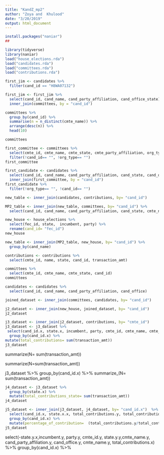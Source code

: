 ```yaml
---
title: "KandZ_mp2"
author: "Zoya and  Khulood"
date: "3/20/2019"
output: html_document
---
```


```r
install.packages("naniar")
##
```

```r
library(tidyverse)
library(naniar)
load("house_elections.rda")
load("candidates.rda")
load("committees.rda")
load("contributions.rda")
```




```r
first_jim <- candidates %>%
  filter(cand_id == "H8WA07132")
```

```r
first_jim <- first_jim %>%
  select(cand_id, cand_name, cand_party_affiliation, cand_office_state) %>%
  inner_join(committees, by = "cand_id")
```

```r
committees %>%
  group_by(cand_id) %>%
  summarise(n = n_distinct(cmte_name)) %>%
  arrange(desc(n)) %>%
  head(10)
```

```r
committees
```


```r
first_committee <- committees %>%
  select(cmte_id, cmte_name, cmte_state, cmte_party_affiliation, org_type, cand_id) %>%
  filter(!cand_id== "", !org_type== "")
first_committee
```

```r
first_candidate <- candidates %>% 
  select(cand_id, cand_name, cand_party_affiliation, cand_state, cand_office) %>%
  inner_join(first_committee, by = "cand_id")
first_candidate %>%
  filter(!org_type== "", !cand_id== "")
```


```r
new_table <- inner_join(candidates, contributions, by= "cand_id")
```


```r
MP2_table <- inner_join(new_table, committees, by= "cand_id") %>%
  select(cand_id, cand_name, cand_party_affiliation, cand_state, cmte_name, cmte_state, connected_org_name)
```

```r
new_house <- house_elections %>%
  select(fec_id, state,  incumbent, party) %>%
  rename(cand_id= "fec_id")
new_house 
```





```r
new_table <- inner_join(MP2_table, new_house, by= "cand_id") %>%
  group_by(cand_name)
```


```r
contributions <- contributions %>%
  select(cmte_id, name, state, cand_id, transaction_amt)
```



```r
committees %>%
  select(cmte_id, cmte_name, cmte_state, cand_id) 
committees
```


```r
candidates <- candidates %>%
  select(cand_id, cand_name, cand_party_affiliation, cand_office)
```


```r
joined_dataset <- inner_join(committees, candidates, by= "cand_id")
```


```r
j2_dataset <- inner_join(new_house, joined_dataset, by= "cand_id")
j2_dataset
```


```r
j3_dataset <- inner_join(j2_dataset, contributions, by= "cmte_id") 
j3_dataset <- j3_dataset %>%
 select(cand_id.x, state.x, incumbent, party, cmte_id, cmte_name, cmte_party_affiliation, cand_party_affiliation, cand_office, state.y, transaction_amt) %>%
  group_by(cand_id.x) %>% 
mutate(total_contributions= sum(transaction_amt))
j3_dataset
```


  summarize(N= sum(transaction_amt)) 



  summarize(N=sum(transaction_amt))


j3_dataset %>%
  group_by(cand_id.x) %>%
  summarize_(N= sum(transaction_amt))

```r
j4_dataset <- j3_dataset %>%
  group_by(state.x) %>%
  mutate(total_contributions_state= sum(transaction_amt))
j4_dataset
```



```r
j5_dataset <- inner_join(j3_dataset, j4_dataset, by= "cand_id.x")  %>%
  select(cand_id.x, state.x.x, total_contributions.y, total_contributions_state) %>%
  group_by(cand_id.x) %>%
  mutate(percentage_of_contribution=  (total_contributions.y/total_contributions_state)*100)
j5_dataset
```


select(-state.y.x,incumbent.y, party.y, cmte_id.y, state.y.y,cmte_name.y, cand_party_affiliation.y, cand_office.y, cmte_name.y, total_contributions.x) %>%
  group_by(cand_id.x) %>%


